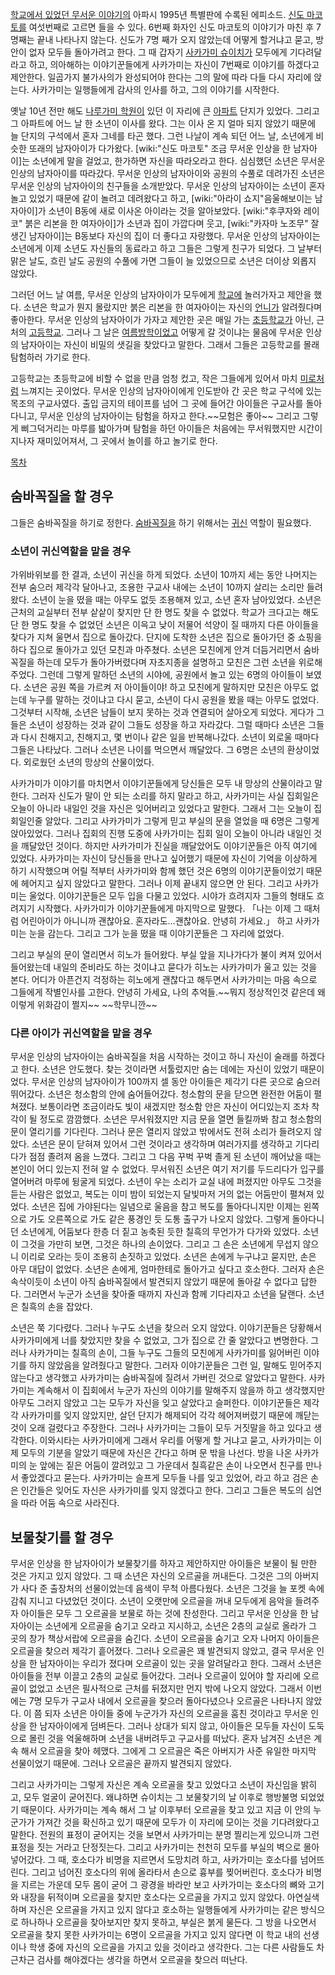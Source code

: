 [[학교에서 있었던 무서운 이야기]]의 아파시 1995년 특별판에 수록된 에피소드. [[신도 마코토]]를 여섯번째로 고르면 들을 수 있다. 6번째 화자인 신도 마코토의 이야기가 마친 후 7명째는 끝내 나타나지 않는다. 신도가 7명 째가 오지 않았는데 어떻게 할거냐고 묻고, 방안이 없자 모두들 돌아가려고 한다. 그 때 갑자기 [[사카가미 슈이치]]가 모두에게 기다려달라고 하고, 의아해하는 이야기꾼들에게 사카가미는 자신이 7번째로 이야기를 하겠다고 제안한다. 일곱가지 불가사의가 완성되어야 한다는 그의 말에 따라 다들 다시 자리에 앉는다. 사카가미는 일행들에게 감사의 인사를 하고, 그의 이야기를 시작한다.

옛날 10년 전만 해도 [[나루가미 학원]]이 있던 이 자리에 큰 [[아파트]] 단지가 있었다. 그리고 그 아파트에 어느 날 한 소년이 이사를 왔다. 그는 이사 온 지 얼마 되지 않았기 때문에 늘 단지의 구석에서 혼자 그네를 타곤 했다. 그런 나날이 계속 되던 어느 날, 소년에게 비슷한 또래의 남자아이가 다가왔다. [wiki:"신도 마코토" 조금 무서운 인상을 한 남자아이]는 소년에게 말을 걸었고, 한가하면 자신을 따라오라고 한다. 심심했던 소년은 무서운 인상의 남자아이를 따라갔다. 무서운 인상의 남자아이와 공원의 수풀로 데려가진 소년은 무서운 인상의 남자아이의 친구들을 소개받았다. 무서운 인상의 남자아이는 소년이 혼자 놀고 있었기 때문에 같이 놀려고 데려왔다고 하고, [wiki:"아라이 쇼지"음울해보이는 남자아이]가 소년이 B동에 새로 이사온 아이라는 것을 알아보았다. [wiki:"후쿠자와 레이코" 붉은 리본을 한 여자아이]가 소년과 집이 가깝다며 웃고, [wiki:"카자마 노조무" 잘생긴 남자아이]는 B동보다 자신의 집이 더 좋다고 자랑했다. 무서운 인상의 남자아이는 소년에게 이제 소년도 자신들의 동료라고 하고 그들은 그렇게 친구가 되었다. 그 날부터 맑은 날도, 흐린 날도 공원의 수풀에 가면 그들이 늘 있었으므로 소년은 더이상 외롭지 않았다.

그러던 어느 날 여름, 무서운 인상의 남자아이가 모두에게 [[학교]]에 놀러가자고 제안을 했다. 소년은 학교가 뭔지 몰랐지만 붉은 리본을 한 여자아이는 자신의 [[언니]]가 알려줬다며 좋아한다. 무서운 인상의 남자아이가 가자고 제안한 곳은 매일 가는 [[초등학교]]가 아닌, 근처의 [[고등학교]]. 그러나 그 날은 [[여름방학]]이었고 어떻게 갈 것이냐는 물음에 무서운 인상의 남자아이는 자신이 비밀의 샛길을 찾았다고 말한다. 그래서 그들은 고등학교를 몰래 탐험하러 가기로 한다.

고등학교는 초등학교에 비할 수 없을 만큼 엄청 컸고, 작은 그들에게 있어서 마치 [[미로]]처럼 느껴지는 곳이었다. 무서운 인상의 남자아이에게 인도받아 간 곳은 학교 구석에 있는 목조의 구교사였다. 출입 금지의 테이프를 넘어 그 곳에 들어간 아이들은 구교사를 돌아다니고, 무서운 인상의 남자아이는 탐험을 하자고 한다.~~모험은 좋아~~ 그리고 그렇게 삐그덕거리는 마루를 밟아가며 탐험을 하던 아이들은 처음에는 무서워했지만 시간이 지나자 재미있어져서, 그 곳에서 놀이를 하고 놀기로 한다.

[[목차]]
== 숨바꼭질을 할 경우 ==
그들은 숨바꼭질을 하기로 정한다. [[숨바꼭질]]을 하기 위해서는 [[귀신]] 역할이 필요했다.

=== 소년이 귀신역할을 맡을 경우 ===
가위바위보를 한 결과, 소년이 귀신을 하게 되었다. 소년이 10까지 세는 동안 나머지는 전부 숨으러 제각각 달아나고, 조용한 구교사 내에는 소년이 10까지 살리는 소리만 들려왔다. 소년이 눈을 떴을 때는 아무도 없듯 조용해져 있고, 소년 혼자 남아있었다. 소년은 근처의 교실부터 전부 샅샅이 찾지만 단 한 명도 찾을 수 없었다. 학교가 크다고는 해도 단 한 명도 찾을 수 없었던 소년은 이윽고 낮이 저물어 석양이 질 때까지 다른 아이들을 찾다가 지쳐 울면서 집으로 돌아갔다. 단지에 도착한 소년은 집으로 돌아가던 중 쇼핑을 하다 집으로 돌아가고 있던 모친과 마주쳤다. 소년은 모친에게 안겨 더듬거리면서 숨바꼭질을 하는데 모두가 돌아가버렸다며 자초지종을 설명하고 모친은 그런 소년을 위로해주었다. 그런데 그렇게 말하던 소년의 시야에, 공원에서 놀고 있는 6명의 아이들이 보였다. 소년은 공원 쪽을 가르켜 저 아이들이야! 하고 모친에게 말하지만 모친은 아무도 없는데 누구를 말하는 것이냐고 다시 묻고, 소년이 다시 공원을 봤을 때는 아무도 없었다. 그것부터 시작해, 소년은 남들이 보지 못하는 것과 연결되어 살아오게 되었다. 게다가 그들은 소년이 성장하는 것과 같이 그들도 성장을 하고 자라갔다. 그럴 때마다 소년은 그들과 다시 친해지고, 친해지고, 몇 번이나 같은 일을 반복해나갔다. 소년이 외로울 때마다 그들은 나타났다. 그러나 소년은 나이를 먹으면서 깨달았다. 그 6명은 소년의 환상이었다. 외로웠던 소년의 망상의 산물이었다.

사카가미가 이야기를 마치면서 이야기꾼들에게 당신들은 모두 내 망상의 산물이라고 말한다. 그러자 신도가 말이 안 되는 소리를 하지 말라고 하고, 사카가미는 사실 집회일은 오늘이 아니라 내일인 것을 자신은 잊어버리고 있었다고 말한다. 그래서 그는 오늘이 집회일인줄 알았다. 그리고 사카가미가 그렇게 믿고 부실의 문을 열었을 때 6명은 그렇게 앉아있었다. 그러나 집회의 진행 도중에 사카가미는 집회 일이 오늘이 아니라 내일인 것을 깨달았던 것이다. 하지만 사카가미가 진실을 깨달았어도 이야기꾼들은 아직 여기에 있었다. 사카가미는 자신이 당신들을 만나고 싶어했기 때문에 자신이 기억을 이상하게 하기 시작했으며 어릴 적부터 사카가미와 함께 했던 것은 6명의 이야기꾼들이었기 때문에 헤어지고 싶지 않았다고 말한다. 그러나 이제 끝내지 않으면 안 된다. 그리고 사카가미는 울었다. 이야기꾼들은 모두 입을 다물고 있었다. 시야가 흐려지자 그들의 형태도 흐려지기 시작했다. 사카가미가 이야기꾼들에게 마지막으로 말했다. 「나는 이제 그 때처럼 어린아이가 아니니까 괜찮아요. 혼자라도…괜찮아요. 안녕히 가세요.」 하고 사카가미는 눈을 감는다. 그리고 그가 눈을 떴을 때 이야기꾼들은 그 자리에 없었다.

그리고 부실의 문이 열리면서 히노가 들어왔다. 부실 앞을 지나가다가 불이 켜져 있어서 들어왔는데 내일의 준비라도 하는 것이냐고 묻다가 히노는 사카가미가 울고 있는 것을 본다. 어디가 아픈건지 걱정하는 히노에게 괜찮다고 해두면서 사카가미는 마음 속으로 그들에게 작별인사를 고한다. 안녕히 가세요, 나의 추억들.~~뭐지 정상적인것 같은데 왜 이렇게 위화감이 쩔지~~ ~~학무니깐~~

=== 다른 아이가 귀신역할을 맡을 경우 ===
무서운 인상의 남자아이는 숨바꼭질을 처음 시작하는 것이고 하니 자신이 술래를 하겠다고 한다. 소년은 안도했다. 찾는 것이라면 서툴렀지만 숨는 데에는 자신이 있었기 때문이었다. 무서운 인상의 남자아이가 100까지 셀 동안 아이들은 제각기 다른 곳으로 숨으러 뛰어갔다. 소년은 청소함의 안에 숨어들어갔다. 청소함의 문을 닫으면 완전한 어둠이 펼쳐졌다. 보통이라면 조금이라도 빛이 새겠지만 청소함 안은 자신이 어디있는지 조차 착각이 될 정도로 깜깜했다. 소년은 무서워졌지만 지금 문을 열면 들킬까봐 참고 청소함의 문이 열리기를 기다린다. 그러나 문은 열리지 않았고 밖에서도 전혀 소리가 들려오지 않았다. 소년은 문이 닫혀져 있어서 그런 것이라고 생각하며 여러가지를 생각하고 기다리다가 점점 졸려져 옴을 느꼈다. 그리고 그 다음 꾸벅 꾸벅 졸게 된 소년이 깨어났을 때는 본인이 어디 있는지 전혀 알 수 없었다. 무서워진 소년은 여기 저기를 두드리다가 입구를 열어버려 마루에 뒹굴게 되었다. 소년이 우는 소리가 교실 내에 퍼졌지만 아무도 그것을 듣는 사람은 없었고, 복도는 이미 밤이 되었는지 달빛마저 거의 없는 어둠만이 펼쳐져 있었다. 소년은 집에 가야된다는 일념으로 울음을 참고 복도를 돌아다니지만 이제는 왼쪽으로 가도 오른쪽으로 가도 같은 풍경인 듯 도통 출구가 나오지 않았다. 그렇게 돌아다니던 소년에게, 어둠보다 한층 더 짙고 농축된 듯한 칠흑의 무언가가 다가와 있었다. 소년이 그것을 가만히 보면, 그것은 하나의 손이었다. 그리고 그 손은 소년에게 무섭지 않으니 이리로 오라는 듯이 조용히 손짓하고 있었다. 소년은 손에게 누구냐고 묻지만, 손은 아무 대답이 없었다. 소년은 손에게, 엄마한테로 돌아가고 싶다고 호소한다. 그러자 손은 속삭이듯이 소년이 아직 숨바꼭질에서 발견되지 않았기 때문에 돌아갈 수 없다고 답한다. 그러면서 누군가 소년을 찾아줄 때까지 자신과 함께 기다리자고 소년을 달랜다. 소년은 칠흑의 손을 잡았다.

소년은 쭉 기다렸다. 그러나 누구도 소년을 찾으러 오지 않았다. 이야기꾼들은 당황해서 사카가미에게 너를 찾았지만 찾을 수 없었고, 그가 집으로 간 줄 알았다고 변명한다. 그러나 사카가미는 칠흑의 손이, 그들 누구도 그들의 모친에게 사카가미를 잃어버린 이야기를 하지 않았음을 알려줬다고 말한다. 그러자 이야기꾼들은 그런 일, 말해도 믿어주지 않는다고 생각했고 사카가미는 숨바꼭질에 질려서 가버린 것으로 알았다고 말한다. 사카가미는 계속해서 이 집회에서 누군가 자신의 이야기를 말해주지 않을까 하고 생각했지만 아무도 그러지 않았고 그는 모두가 자신을 잊고 살았다고 슬퍼한다. 이야기꾼들은 제각각 사카가미를 잊지 않았지만, 살던 단지가 해제되어 각각 헤어져버렸기 때문에 깨닫는 것이 오래 걸렸다고 주장한다. 그러나 사카가미는  그들이 모두 거짓말을 하고 있다고 생각한다. 이와시타는 사카가미에게 그래서 우리를 어떻게 할 거냐고 묻고, 사카가미는 이제 모두의 기분을 알았기 때문에 자신은 간다고 하며 문 밖을 나선다. 방을 나온 사카가미의 눈 앞에는 짙은 어둠이 깔려있고 그 가운데서 칠흑같은 손이 나오면서 친구를 만나서 좋았겠다고 묻는다. 사카가미는 슬프게 모두들 나를 잊고 있었어, 라고 하고 검은 손은 인간들은 잊어도 자신은 사카가미를 잊지 않겠다고 한다. 그리고 그들은 복도의 심연을 따라 어둠 속으로 사라진다.

== 보물찾기를 할 경우 ==
무서운 인상을 한 남자아이가 보물찾기를 하자고 제안하지만 아이들은 보물이 될 만한 것은 가지고 있지 않았다. 그 때 소년은 자신의 오르골을 꺼내든다. 그것은 그의 아버지가 사다 준 출장처의 선물이었는데 음색이 무척 아름다웠다. 소년은 그것을 늘 포켓 속에 감춰 지니고 다녔었던 것이다. 소년이 오랫만에 오르골을 꺼내 모두에게 음악을 들려주자 아이들은 모두 그 오르골을 보물로 하는 것에 찬성한다. 그리고 무서운 인상을 한 남자아이는 소년에게 오르골을 숨기고 오라고 지시하고, 소년은 2층의 교실로 올라가 그 곳의 창가 책상서랍에 오르골을 숨긴다. 소년이 오르골을 숨기고 오자 나머지 아이들은 오르골을 찾으러 제각기 흩어졌다. 그러나 오르골은 꽤 발견되지 않았고, 결국 무서운 인상을 한 남자아이는 우리가 졌다며 오르골이 있는 곳을 알려달라고 한다. 그래서 소년은 아이들을 전부 이끌고 2층의 교실로 들어갔다. 그러나 오르골이 있어야 할 자리에 오르골이 없었고 소년은 필사적으로 근처를 뒤졌지만 먼지 밖에 나오지 않았다. 그래서 이번에는 7명 모두가 구교사 내에서 오르골을 찾으러 돌아다녔으나 오르골은 나타나지 않았다. 이 쯤 되자 소년은 아이들 중에 누군가가 자신의 오르골을 훔친 것이라고 무서운 인상을 한 남자아이에게 덤벼든다. 그러나 상대가 되지 않고, 아이들은 모두들 자신이 도둑으로 몰린 것을 억울해하며 소년을 내버려두고 구교사를 떠났다. 혼자 남겨진 소년은 계속 해서 오르골을 찾아 헤맸다. 그에게 그 오르골은 죽은 아버지가 사준 유일한 마지막 선물이었기 때문에. 그러나 오르골은 끝까지 발견되지 않았다.

그리고 사카가미는 그렇게 자신은 계속 오르골을 찾고 있었다고 소년이 자신임을 밝히고, 모두 얼굴이 굳어진다. 왜냐하면 슈이치는 그 보물찾기의 날 이후로 행방불명 되었었기 때문이다. 사카가미는 계속 해서 그 날 이후부터 오르골을 찾고 있고 지금 이 안의 누군가가 가져간 것을 확신하고 있기 때문에 모두가 이 자리에 모이는 것을 기다려왔다고 말한다. 전원의 표정이 굳어지는 것을 보면서 사카가미는 분명 찔리는게 있으니까 그런 표정을 짓는 거라고 단정짓는다. 그리고 사카가미는 천천히 모두를 부실의 벽으로 몰아넣어갔다. 그 때, 호소다가 비명을 지르면서 도망치려 하고, 사카가미는 호소다를 넘어뜨린다. 그리고 넘어진 호소다의 위에 올라타서 손으로 흉부를 찢어버린다. 호소다가 비명을 지르는 가운데 모두 몸이 굳어 그 광경을 바라만 보고 사카가미는 호소다의 뼈와 고기와 내장을 뒤적이며 오르골을 찾지만 호소다는 오르골을 가지고 있지 않았다. 아연실색하며 자신은 오르골을 가지고 있지 않다고 호소하는 일행들에게 사카가미는 같은 방식으로 하나하나 오르골을 찾아보지만 찾지 못하고, 부실은 붉게 물든다. 그 방을 나오면서 오르골을 찾지 못한 사카가미는 6명이 오르골을 가지고 있지 않다면 이 학교 내의 선생이나 학생 중에 자신의 오르골을 가지고 있을 것이라고 생각한다. 그는 다른 사람들도 차근차근 검사를 해야겠다는 생각을 하면서 오르골을 찾으러 떠난다.
